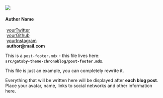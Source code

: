
<div
  style={{
    display: 'flex',
    alignItems: 'center'
  }}
>
  <div style={{ marginRight: '25px' }}>
    <img
      style={{ borderRadius: '100%', height: '100%', width: '180px' }}
      src={avatar}
    ></img>
  </div>
  <div>
    <h4>Author Name</h4>
    <p>
      <FontAwesomeIcon icon={['fab', 'twitter']} />
      &nbsp;<a href="https://twitter.com/twitter">yourTwitter</a>
      <br />
      <FontAwesomeIcon icon={['fab', 'github']} />
      &nbsp;<a href="https://github.com/github">yourGithub</a>
      <br />
      <FontAwesomeIcon icon={['fab', 'instagram']} />
      &nbsp;<a href="https://www.instagram.com/">yourInstagram</a>
      <br />
      <FontAwesomeIcon icon="at" />
      &nbsp;<b>author@mail.com</b>
    </p>
  </div>
</div>

This is a `post-footer.mdx` - this file lives here:  
**`src/gatsby-theme-chronoblog/post-footer.mdx`**.

This file is just an example, you can completely rewrite it.

Everything that will be written here will be displayed after **each blog post**. Place your avatar, name, links to social networks and other information here.
